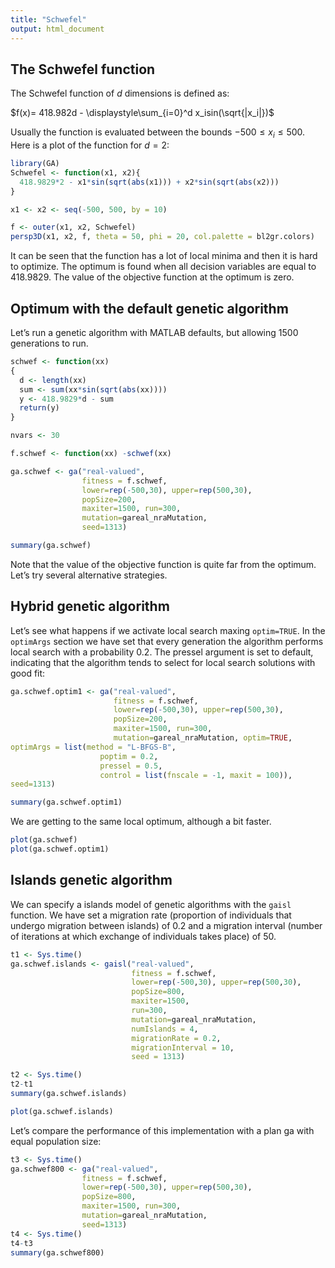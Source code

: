 ```yaml
---
title: "Schwefel"
output: html_document
---
```


## The Schwefel function

The Schwefel function of $d$ dimensions is defined as:

$f(x)= 418.982d - \displaystyle\sum_{i=0}^d x_isin(\sqrt{|x_i|})$

Usually the function is evaluated between the bounds $-500 \leq x_i \leq 500$. Here is a plot of the function for $d=2$:

```r
library(GA)
Schwefel <- function(x1, x2){
  418.9829*2 - x1*sin(sqrt(abs(x1))) + x2*sin(sqrt(abs(x2)))
}

x1 <- x2 <- seq(-500, 500, by = 10)

f <- outer(x1, x2, Schwefel)
persp3D(x1, x2, f, theta = 50, phi = 20, col.palette = bl2gr.colors)
```

It can be seen that the function has a lot of local minima and then it is hard to optimize. The optimum is found when all decision variables are equal to 418.9829. The value of the objective function at the optimum is zero.

## Optimum with the default genetic algorithm

Let's run a genetic algorithm with MATLAB defaults, but allowing 1500 generations to run.

```r
schwef <- function(xx)
{
  d <- length(xx)
  sum <- sum(xx*sin(sqrt(abs(xx))))
  y <- 418.9829*d - sum
  return(y)
}

nvars <- 30

f.schwef <- function(xx) -schwef(xx)

ga.schwef <- ga("real-valued", 
                fitness = f.schwef, 
                lower=rep(-500,30), upper=rep(500,30), 
                popSize=200, 
                maxiter=1500, run=300,
                mutation=gareal_nraMutation, 
                seed=1313)

summary(ga.schwef)
```

Note that the value of the objective function is quite far from the optimum. Let's try several alternative strategies.

## Hybrid genetic algorithm

Let's see what happens if we activate local search maxing `optim=TRUE`. In the `optimArgs` section we have set that every generation the algorithm performs local search with a probability 0.2. The pressel argument is set to default, indicating that the algorithm tends to select for local search solutions with good fit:

```r
ga.schwef.optim1 <- ga("real-valued", 
                       fitness = f.schwef, 
                       lower=rep(-500,30), upper=rep(500,30), 
                       popSize=200, 
                       maxiter=1500, run=300, 
                       mutation=gareal_nraMutation, optim=TRUE,
optimArgs = list(method = "L-BFGS-B", 
                    poptim = 0.2,
                    pressel = 0.5,
                    control = list(fnscale = -1, maxit = 100)),
seed=1313)

summary(ga.schwef.optim1)
```

We are getting to the same local optimum, although a bit faster.

```r
plot(ga.schwef)
plot(ga.schwef.optim1)
```

## Islands genetic algorithm

We can specify a islands model of genetic algorithms with the `gaisl` function. We have set a migration rate (proportion of individuals that undergo migration between islands) of 0.2 and a migration interval (number of iterations at which exchange of individuals takes place) of 50.

```r
t1 <- Sys.time()
ga.schwef.islands <- gaisl("real-valued", 
                           fitness = f.schwef, 
                           lower=rep(-500,30), upper=rep(500,30),
                           popSize=800, 
                           maxiter=1500, 
                           run=300, 
                           mutation=gareal_nraMutation, 
                           numIslands = 4, 
                           migrationRate = 0.2, 
                           migrationInterval = 10, 
                           seed = 1313)

t2 <- Sys.time()
t2-t1
summary(ga.schwef.islands)
```

```r
plot(ga.schwef.islands)
```

Let's compare the performance of this implementation with a plan ga with equal population size:

```r
t3 <- Sys.time()
ga.schwef800 <- ga("real-valued", 
                fitness = f.schwef, 
                lower=rep(-500,30), upper=rep(500,30), 
                popSize=800, 
                maxiter=1500, run=300,
                mutation=gareal_nraMutation, 
                seed=1313)
t4 <- Sys.time()
t4-t3
summary(ga.schwef800)
```


